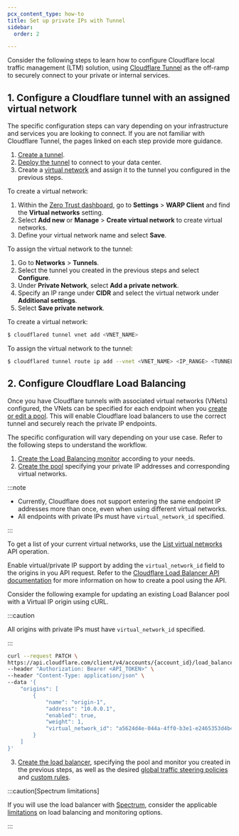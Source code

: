 ```yaml
---
pcx_content_type: how-to
title: Set up private IPs with Tunnel
sidebar:
  order: 2

---
```



Consider the following steps to learn how to configure Cloudflare local traffic management (LTM) solution, using [Cloudflare Tunnel](/cloudflare-one/connections/connect-networks/) as the off-ramp to securely connect to your private or internal services.

## 1. Configure a Cloudflare tunnel with an assigned virtual network

The specific configuration steps can vary depending on your infrastructure and services you are looking to connect. If you are not familiar with Cloudflare Tunnel, the pages linked on each step provide more guidance.

1. [Create a tunnel](/cloudflare-one/connections/connect-networks/get-started/create-remote-tunnel/#1-create-a-tunnel).
2. [Deploy the tunnel](/cloudflare-one/connections/connect-networks/deploy-tunnels/) to connect to your data center.
3. Create a [virtual network](/cloudflare-one/connections/connect-networks/private-net/cloudflared/tunnel-virtual-networks/) and assign it to the tunnel you configured in the previous steps.

<Tabs> <TabItem label="Dashboard">

To create a virtual network:

1. Within the [Zero Trust dashboard](https://one.dash.cloudflare.com), go to **Settings** > **WARP Client** and find the **Virtual networks** setting.
2. Select **Add new** or **Manage** > **Create virtual network** to create virtual networks.
3. Define your virtual network name and select **Save**.

To assign the virtual network to the tunnel:

1. Go to **Networks** > **Tunnels**.
2. Select the tunnel you created in the previous steps and select **Configure**.
3. Under **Private Network**, select **Add a private network**.
4. Specify an IP range under **CIDR** and select the virtual network under **Additional settings**.
5. Select **Save private network**.

</TabItem> <TabItem label="cli">

To create a virtual network:

```sh
$ cloudflared tunnel vnet add <VNET_NAME>
```

To assign the virtual network to the tunnel:

```sh
$ cloudflared tunnel route ip add --vnet <VNET_NAME> <IP_RANGE> <TUNNEL_NAME>
```

</TabItem> </Tabs>

## 2. Configure Cloudflare Load Balancing

Once you have Cloudflare tunnels with associated virtual networks (VNets) configured, the VNets can be specified for each endpoint when you [create or edit a pool](/load-balancing/pools/create-pool/#create-a-pool). This will enable Cloudflare load balancers to use the correct tunnel and securely reach the private IP endpoints.

The specific configuration will vary depending on your use case. Refer to the following steps to understand the workflow.

1. [Create the Load Balancing monitor](/load-balancing/monitors/create-monitor/) according to your needs.
2. [Create the pool](/load-balancing/pools/create-pool/) specifying your private IP addresses and corresponding virtual networks.

:::note

* Currently, Cloudflare does not support entering the same endpoint IP addresses more than once, even when using different virtual networks.
* All endpoints with private IPs must have `virtual_network_id` specified.

:::

<Tabs>

<TabItem label="Dashboard">

<Render file="pool-create" />

</TabItem>

<TabItem label="API">

To get a list of your current virtual networks, use the [List virtual networks](/api/operations/tunnel-virtual-network-list-virtual-networks) API operation.

Enable virtual/private IP support by adding the `virtual_network_id` field to the origins in you API request. Refer to the [Cloudflare Load Balancer API documentation](/api/operations/account-load-balancer-pools-create-pool) for more information on how to create a pool using the API.

Consider the following example for updating an existing Load Balancer pool with a Virtual IP origin using cURL.

:::caution

All origins with private IPs must have `virtual_network_id` specified.

:::

```bash
curl --request PATCH \
https://api.cloudflare.com/client/v4/accounts/{account_id}/load_balancers/pools/{pool_id} \
--header "Authorization: Bearer <API_TOKEN>" \
--header "Content-Type: application/json" \
--data '{
	"origins": [
		{
			"name": "origin-1",
			"address": "10.0.0.1",
			"enabled": true,
			"weight": 1,
			"virtual_network_id": "a5624d4e-044a-4ff0-b3e1-e2465353d4b4"
		}
	]
}'
```

</TabItem>
</Tabs>

3. [Create the load balancer](/load-balancing/load-balancers/create-load-balancer/), specifying the pool and monitor you created in the previous steps, as well as the desired [global traffic steering policies](/load-balancing/understand-basics/traffic-steering/steering-policies/) and [custom rules](/load-balancing/additional-options/load-balancing-rules/).

:::caution[Spectrum limitations]

If you will use the load balancer with [Spectrum](/spectrum/), consider the applicable [limitations](/load-balancing/additional-options/spectrum/#limitations) on load balancing and monitoring options. 

:::